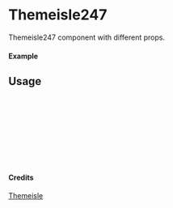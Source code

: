 
<Meta of={Themeisle247} title="Themeisle/Themeisle247" />

# Themeisle247

Themeisle247 component with different props.

#### Example

<Canvas of={Themeisle247.Primary} />

## Usage

```ts
import { Themeisle247 } from "yadl-ui";

const Example = () => {
  return (
      <Themeisle247 />
  );
};

export default Example;
```

#### Credits
[Themeisle](https://themeisle.com/illustrations/)
